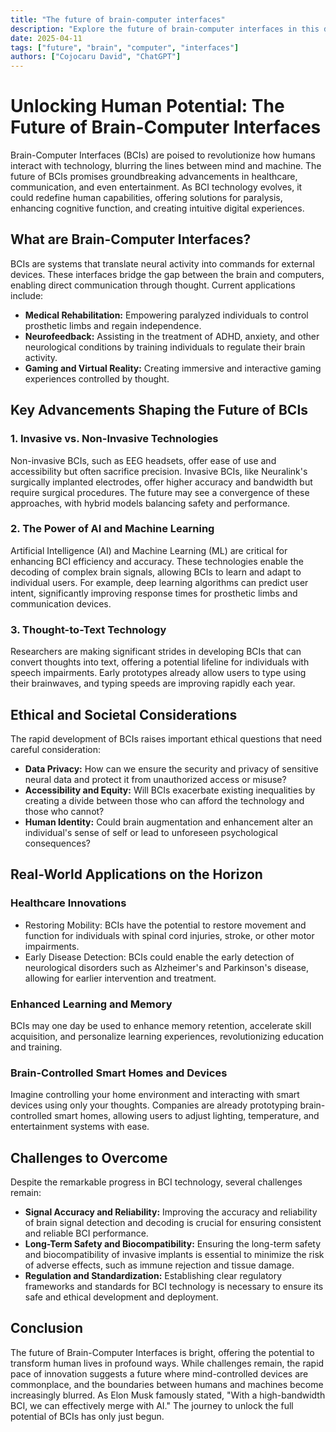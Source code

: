 ```yaml
---
title: "The future of brain-computer interfaces"
description: "Explore the future of brain-computer interfaces in this detailed guide, offering insights, strategies, and practical tips to enhance your understanding and application of the topic."
date: 2025-04-11
tags: ["future", "brain", "computer", "interfaces"]
authors: ["Cojocaru David", "ChatGPT"]
---
```


# Unlocking Human Potential: The Future of Brain-Computer Interfaces

Brain-Computer Interfaces (BCIs) are poised to revolutionize how humans interact with technology, blurring the lines between mind and machine. The future of BCIs promises groundbreaking advancements in healthcare, communication, and even entertainment. As BCI technology evolves, it could redefine human capabilities, offering solutions for paralysis, enhancing cognitive function, and creating intuitive digital experiences.

## What are Brain-Computer Interfaces?

BCIs are systems that translate neural activity into commands for external devices. These interfaces bridge the gap between the brain and computers, enabling direct communication through thought. Current applications include:

- **Medical Rehabilitation:** Empowering paralyzed individuals to control prosthetic limbs and regain independence.
- **Neurofeedback:** Assisting in the treatment of ADHD, anxiety, and other neurological conditions by training individuals to regulate their brain activity.
- **Gaming and Virtual Reality:** Creating immersive and interactive gaming experiences controlled by thought.

## Key Advancements Shaping the Future of BCIs

### 1. Invasive vs. Non-Invasive Technologies

Non-invasive BCIs, such as EEG headsets, offer ease of use and accessibility but often sacrifice precision. Invasive BCIs, like Neuralink's surgically implanted electrodes, offer higher accuracy and bandwidth but require surgical procedures. The future may see a convergence of these approaches, with hybrid models balancing safety and performance.

### 2. The Power of AI and Machine Learning

Artificial Intelligence (AI) and Machine Learning (ML) are critical for enhancing BCI efficiency and accuracy. These technologies enable the decoding of complex brain signals, allowing BCIs to learn and adapt to individual users. For example, deep learning algorithms can predict user intent, significantly improving response times for prosthetic limbs and communication devices.

### 3. Thought-to-Text Technology

Researchers are making significant strides in developing BCIs that can convert thoughts into text, offering a potential lifeline for individuals with speech impairments. Early prototypes already allow users to type using their brainwaves, and typing speeds are improving rapidly each year.

## Ethical and Societal Considerations

The rapid development of BCIs raises important ethical questions that need careful consideration:

- **Data Privacy:** How can we ensure the security and privacy of sensitive neural data and protect it from unauthorized access or misuse?
- **Accessibility and Equity:** Will BCIs exacerbate existing inequalities by creating a divide between those who can afford the technology and those who cannot?
- **Human Identity:** Could brain augmentation and enhancement alter an individual's sense of self or lead to unforeseen psychological consequences?

## Real-World Applications on the Horizon

### Healthcare Innovations

- Restoring Mobility: BCIs have the potential to restore movement and function for individuals with spinal cord injuries, stroke, or other motor impairments.
- Early Disease Detection: BCIs could enable the early detection of neurological disorders such as Alzheimer's and Parkinson's disease, allowing for earlier intervention and treatment.

### Enhanced Learning and Memory

BCIs may one day be used to enhance memory retention, accelerate skill acquisition, and personalize learning experiences, revolutionizing education and training.

### Brain-Controlled Smart Homes and Devices

Imagine controlling your home environment and interacting with smart devices using only your thoughts. Companies are already prototyping brain-controlled smart homes, allowing users to adjust lighting, temperature, and entertainment systems with ease.

## Challenges to Overcome

Despite the remarkable progress in BCI technology, several challenges remain:

- **Signal Accuracy and Reliability:** Improving the accuracy and reliability of brain signal detection and decoding is crucial for ensuring consistent and reliable BCI performance.
- **Long-Term Safety and Biocompatibility:** Ensuring the long-term safety and biocompatibility of invasive implants is essential to minimize the risk of adverse effects, such as immune rejection and tissue damage.
- **Regulation and Standardization:** Establishing clear regulatory frameworks and standards for BCI technology is necessary to ensure its safe and ethical development and deployment.

## Conclusion

The future of Brain-Computer Interfaces is bright, offering the potential to transform human lives in profound ways. While challenges remain, the rapid pace of innovation suggests a future where mind-controlled devices are commonplace, and the boundaries between humans and machines become increasingly blurred. As Elon Musk famously stated, "With a high-bandwidth BCI, we can effectively merge with AI." The journey to unlock the full potential of BCIs has only just begun.
